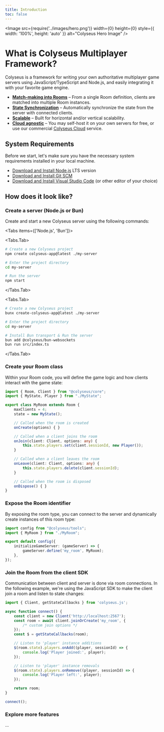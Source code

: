 ```yaml
---
title: Introduction
toc: false
---
```



<Image src={require('../images/hero.png')} width={0} height={0} style={{ width: '100%', height: 'auto' }} alt="Colyseus Hero Image" />

# What is Colyseus Multiplayer Framework?

Colyseus is a framework for writing your own authoritative multiplayer game servers using JavaScript/TypeScript and Node.js, and easily integrating it with your favorite game engine.

-  [**<PeopleIcon /> Match-making into Rooms**](/server/room) – From a single Room definition, clients are matched into multiple Room instances.
- [**<SyncIcon /> State Synchronization**](/state) – Automatically synchronize the state from the server with connected clients.
- [**<ServerIcon /> Scalable**](/deployment/scalability) – Built for horizontal and/or vertical scalability.
- [**<CloudIcon /> Cloud agnostic**](/deployment) – You may self-host it on your own servers for free, or use our commercial [Colyseus Cloud](https://cloud.colyseus.io/) service.

## System Requirements

Before we start, let's make sure you have the necessary system requirements installed in your local machine.

- [<DownloadIcon /> Download and Install Node.js](https://nodejs.org/) LTS version
- [<DownloadIcon /> Download and Install Git SCM](https://git-scm.com/downloads)
- [<DownloadIcon /> Download and Install Visual Studio Code](https://code.visualstudio.com/) (or other editor of your choice)

## How does it look like?

<Steps>

### Create a server (Node.js or Bun)

Create and start a new Colyseus server using the following commands:

<Tabs items={['Node.js', 'Bun']}>

  <Tabs.Tab>
```sh filename="Terminal: Node.js"
# Create a new Colyseus project
npm create colyseus-app@latest ./my-server

# Enter the project directory
cd my-server

# Run the server
npm start
```
  </Tabs.Tab>

  <Tabs.Tab>
```sh filename="Terminal: Bun"
# Create a new Colyseus project
bunx create-colyseus-app@latest ./my-server

# Enter the project directory
cd my-server

# Install Bun transport & Run the server
bun add @colyseus/bun-websockets
bun run src/index.ts
```
  </Tabs.Tab>
</Tabs>

### Create your Room class

Within your Room code, you will define the game logic and how clients interact with the game state:

```ts copy filename="src/rooms/MyRoom.ts"
import { Room, Client } from "@colyseus/core";
import { MyState, Player } from "./MyState";

export class MyRoom extends Room {
    maxClients = 4;
    state = new MyState();

    // Called when the room is created
    onCreate(options) { }

    // Called when a client joins the room
    onJoin(client: Client, options: any) {
        this.state.players.set(client.sessionId, new Player());
    }

    // Called when a client leaves the room
    onLeave(client: Client, options: any) {
        this.state.players.delete(client.sessionId);
    }

    // Called when the room is disposed
    onDispose() { }
}
```

### Expose the Room identifier

By exposing the room type, you can connect to the server and dynamically create instances of this room type:

```ts {6} copy filename="src/app.config.ts"
import config from "@colyseus/tools";
import { MyRoom } from "./MyRoom";

export default config({
    initializeGameServer: (gameServer) => {
        gameServer.define('my_room', MyRoom);
    },
});
```

### Join the Room from the client SDK

Communication between client and server is done via room connections. In the following example, we're using the JavaScript SDK to make the client join a room and listen to state changes:

```ts copy filename="client.ts"
import { Client, getStateCallbacks } from 'colyseus.js';

async function connect() {
    const client = new Client('http://localhost:2567');
    const room = await client.joinOrCreate('my_room', {
        /* custom join options */
    });
    const $ = getStateCallbacks(room);

    // Listen to 'player' instance additions
    $(room.state).players.onAdd((player, sessionId) => {
        console.log('Player joined:', player);
    });

    // Listen to 'player' instance removals
    $(room.state).players.onRemove((player, sessionId) => {
        console.log('Player left:', player);
    });

    return room;
}

connect();
```

### Explore more features

...

</Steps>

